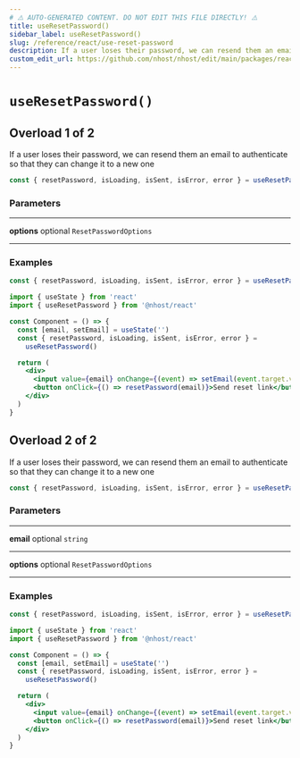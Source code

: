 ```yaml
---
# ⚠️ AUTO-GENERATED CONTENT. DO NOT EDIT THIS FILE DIRECTLY! ⚠️
title: useResetPassword()
sidebar_label: useResetPassword()
slug: /reference/react/use-reset-password
description: If a user loses their password, we can resend them an email to authenticate so that they can change it to a new one
custom_edit_url: https://github.com/nhost/nhost/edit/main/packages/react/src/hooks/user.ts#L227
---
```


# `useResetPassword()`

## Overload 1 of 2

If a user loses their password, we can resend them an email to authenticate so that they can change it to a new one

```js
const { resetPassword, isLoading, isSent, isError, error } = useResetPassword()
```

### Parameters

---

**<span className="parameter-name">options</span>** <span className="optional-status">optional</span> `ResetPasswordOptions`

---

### Examples

```js
const { resetPassword, isLoading, isSent, isError, error } = useResetPassword()
```

```jsx
import { useState } from 'react'
import { useResetPassword } from '@nhost/react'

const Component = () => {
  const [email, setEmail] = useState('')
  const { resetPassword, isLoading, isSent, isError, error } =
    useResetPassword()

  return (
    <div>
      <input value={email} onChange={(event) => setEmail(event.target.value)} />
      <button onClick={() => resetPassword(email)}>Send reset link</button>
    </div>
  )
}
```

## Overload 2 of 2

If a user loses their password, we can resend them an email to authenticate so that they can change it to a new one

```js
const { resetPassword, isLoading, isSent, isError, error } = useResetPassword()
```

### Parameters

---

**<span className="parameter-name">email</span>** <span className="optional-status">optional</span> `string`

---

**<span className="parameter-name">options</span>** <span className="optional-status">optional</span> `ResetPasswordOptions`

---

### Examples

```js
const { resetPassword, isLoading, isSent, isError, error } = useResetPassword()
```

```jsx
import { useState } from 'react'
import { useResetPassword } from '@nhost/react'

const Component = () => {
  const [email, setEmail] = useState('')
  const { resetPassword, isLoading, isSent, isError, error } =
    useResetPassword()

  return (
    <div>
      <input value={email} onChange={(event) => setEmail(event.target.value)} />
      <button onClick={() => resetPassword(email)}>Send reset link</button>
    </div>
  )
}
```
